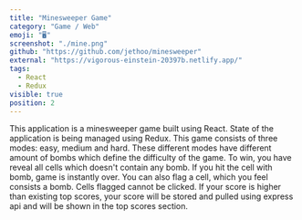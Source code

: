 ```yaml
---
title: "Minesweeper Game"
category: "Game / Web"
emoji: "🖥"
screenshot: "./mine.png"
github: "https://github.com/jethoo/minesweeper"
external: "https://vigorous-einstein-20397b.netlify.app/"
tags:
  - React
  - Redux
visible: true
position: 2
---
```


This application is a minesweeper game built using React. State of the application is being managed using Redux. This game consists of three modes: easy, medium and hard. These different modes have different 
amount of bombs which define the difficulty of the game. To win, you have reveal all cells which doesn't contain any bomb. If you hit the cell with bomb, game is instantly over. You can also flag a cell, which you feel consists
a bomb. Cells flagged cannot be clicked. If your score is higher than existing top scores, your score will be stored and pulled using express api and will be shown in the top scores section. 